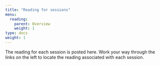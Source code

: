 ```yaml
---
title: "Reading for sessions"
menu:
  reading:
    parent: Overview
    weight: 1
type: docs
weight: 1
---
```


The reading for each session is posted here. Work your way through the links on the left to locate the reading associated with each session.
